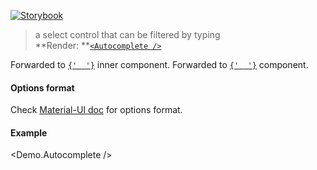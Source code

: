 
[![Storybook](https://img.shields.io/badge/Storybook-%23E06A8C?style=flat-square&logo=storybook&labelColor=%23ececec)](https://master--6193c82ff0559c003a4fdcba.chromatic.com?path=/story/controls-autocomplete--default-control)

> a select control that can be filtered by typing<br />
> **Render: **[`<Autocomplete />`](https://mui.com/components/autocomplete/)

<Props>
  <CommonProps />  

  <Prop icon="mui.png" name="textFieldProps" type="object">
    Forwarded to <a href="https://mui.com/components/text-fields/" target="_blank"><code>{' <TextField /> '}</code></a> inner component.
  </Prop>

  <Prop icon="mui.png" name="{...props}" type="object">
    Forwarded to <a href="https://mui.com/components/autocomplete/" target="_blank"><code>{' <Autocomplete /> '}</code></a> component.
  </Prop>
</Props>

#### Options format
Check [Material-UI doc](https://mui.com/api/autocomplete/#props) for options format.

#### Example
<Demo.Autocomplete />
